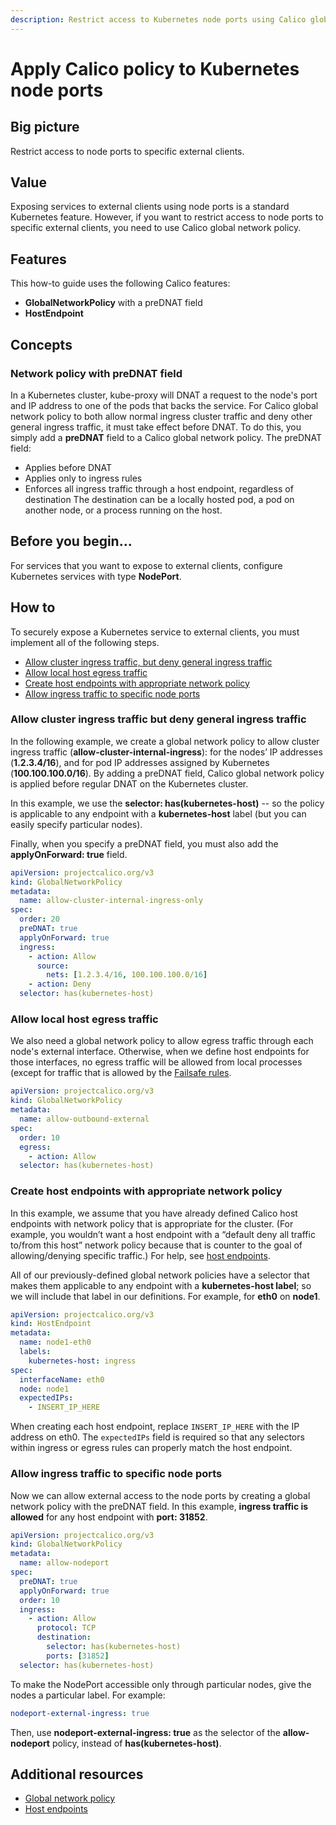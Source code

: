 ```yaml
---
description: Restrict access to Kubernetes node ports using Calico global network policy. Follow the steps to secure the host, the node ports, and the cluster.
---
```



# Apply Calico policy to Kubernetes node ports

## Big picture

Restrict access to node ports to specific external clients.

## Value

Exposing services to external clients using node ports is a standard Kubernetes feature. However, if you want to restrict access to node ports to specific external clients, you need to use Calico global network policy.

## Features

This how-to guide uses the following Calico features:

- **GlobalNetworkPolicy** with a preDNAT field
- **HostEndpoint**

## Concepts

### Network policy with preDNAT field

In a Kubernetes cluster, kube-proxy will DNAT a request to the node's port and IP address to one of the pods that backs the service. For Calico global network policy to both allow normal ingress cluster traffic and deny other general ingress traffic, it must take effect before DNAT. To do this, you simply add a **preDNAT** field to a Calico global network policy. The preDNAT field:

- Applies before DNAT
- Applies only to ingress rules
- Enforces all ingress traffic through a host endpoint, regardless of destination
  The destination can be a locally hosted pod, a pod on another node, or a process running on the host.

## Before you begin...

For services that you want to expose to external clients, configure Kubernetes services with type **NodePort**.

## How to

To securely expose a Kubernetes service to external clients, you must implement all of the following steps.

- [Allow cluster ingress traffic, but deny general ingress traffic](#allow-cluster-ingress-traffic-but-deny-general-ingress-traffic)
- [Allow local host egress traffic](#allow-local-host-egress-traffic)
- [Create host endpoints with appropriate network policy](#create-host-endpoints-with-appropriate-network-policy)
- [Allow ingress traffic to specific node ports](#allow-ingress-traffic-to-specific-node-ports)

### Allow cluster ingress traffic but deny general ingress traffic

In the following example, we create a global network policy to allow cluster ingress traffic (**allow-cluster-internal-ingress**): for the nodes’ IP addresses (**1.2.3.4/16**), and for pod IP addresses assigned by Kubernetes (**100.100.100.0/16**). By adding a preDNAT field, Calico global network policy is applied before regular DNAT on the Kubernetes cluster.

In this example, we use the **selector: has(kubernetes-host)** -- so the policy is applicable to any endpoint with a **kubernetes-host** label (but you can easily specify particular nodes).

Finally, when you specify a preDNAT field, you must also add the **applyOnForward: true** field.

```yaml
apiVersion: projectcalico.org/v3
kind: GlobalNetworkPolicy
metadata:
  name: allow-cluster-internal-ingress-only
spec:
  order: 20
  preDNAT: true
  applyOnForward: true
  ingress:
    - action: Allow
      source:
        nets: [1.2.3.4/16, 100.100.100.0/16]
    - action: Deny
  selector: has(kubernetes-host)
```

### Allow local host egress traffic

We also need a global network policy to allow egress traffic through each node's external interface. Otherwise, when we define host endpoints for those interfaces, no egress traffic will be allowed from local processes (except for traffic that is allowed by the [Failsafe rules](../../reference/host-endpoints/failsafe.mdx).

```yaml
apiVersion: projectcalico.org/v3
kind: GlobalNetworkPolicy
metadata:
  name: allow-outbound-external
spec:
  order: 10
  egress:
    - action: Allow
  selector: has(kubernetes-host)
```

### Create host endpoints with appropriate network policy

In this example, we assume that you have already defined Calico host endpoints with network policy that is appropriate for the cluster. (For example, you wouldn’t want a host endpoint with a “default deny all traffic to/from this host” network policy because that is counter to the goal of allowing/denying specific traffic.) For help, see [host endpoints](../../reference/resources/hostendpoint.mdx).

All of our previously-defined global network policies have a selector that makes them applicable to any endpoint with a **kubernetes-host label**; so we will include that label in our definitions. For example, for **eth0** on **node1**.

```yaml
apiVersion: projectcalico.org/v3
kind: HostEndpoint
metadata:
  name: node1-eth0
  labels:
    kubernetes-host: ingress
spec:
  interfaceName: eth0
  node: node1
  expectedIPs:
    - INSERT_IP_HERE
```

When creating each host endpoint, replace `INSERT_IP_HERE` with the IP address on eth0. The `expectedIPs` field is required so that any selectors within ingress or egress rules can properly match the host endpoint.

### Allow ingress traffic to specific node ports

Now we can allow external access to the node ports by creating a global network policy with the preDNAT field. In this example, **ingress traffic is allowed** for any host endpoint with **port: 31852**.

```yaml
apiVersion: projectcalico.org/v3
kind: GlobalNetworkPolicy
metadata:
  name: allow-nodeport
spec:
  preDNAT: true
  applyOnForward: true
  order: 10
  ingress:
    - action: Allow
      protocol: TCP
      destination:
        selector: has(kubernetes-host)
        ports: [31852]
  selector: has(kubernetes-host)
```

To make the NodePort accessible only through particular nodes, give the nodes a particular label. For example:

```yaml
nodeport-external-ingress: true
```

Then, use **nodeport-external-ingress: true** as the selector of the **allow-nodeport** policy, instead of **has(kubernetes-host)**.

## Additional resources

- [Global network policy](../../reference/resources/globalnetworkpolicy.mdx)
- [Host endpoints](../../reference/resources/hostendpoint.mdx)
